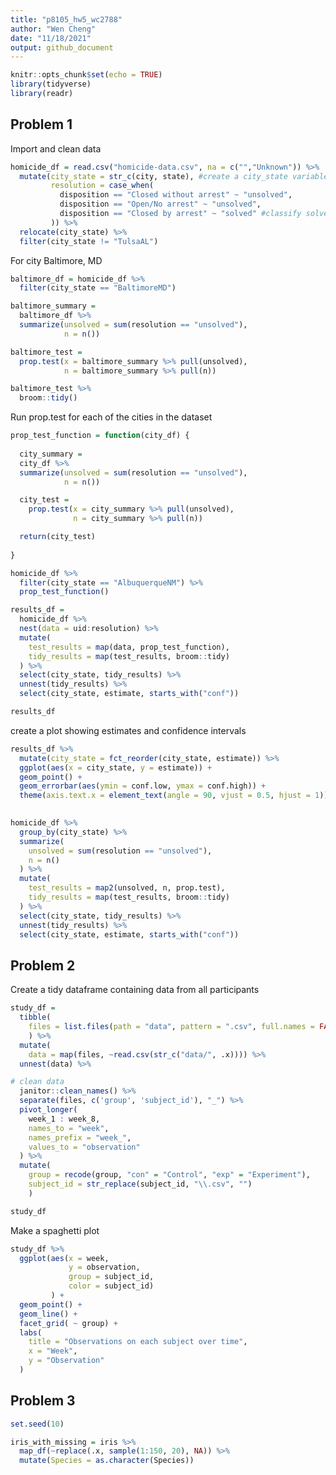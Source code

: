 ```yaml
---
title: "p8105_hw5_wc2788"
author: "Wen Cheng"
date: "11/18/2021"
output: github_document
---
```


```r
knitr::opts_chunk$set(echo = TRUE)
library(tidyverse)
library(readr)
```

## Problem 1
Import and clean data
```r
homicide_df = read.csv("homicide-data.csv", na = c("","Unknown")) %>%
  mutate(city_state = str_c(city, state), #create a city_state variable
         resolution = case_when(
           disposition == "Closed without arrest" ~ "unsolved",
           disposition == "Open/No arrest" ~ "unsolved",
           disposition == "Closed by arrest" ~ "solved" #classify solved and unsolved
         )) %>%
  relocate(city_state) %>%
  filter(city_state != "TulsaAL")
```

For city Baltimore, MD
```r
baltimore_df = homicide_df %>%
  filter(city_state == "BaltimoreMD")

baltimore_summary = 
  baltimore_df %>%
  summarize(unsolved = sum(resolution == "unsolved"),
            n = n())

baltimore_test = 
  prop.test(x = baltimore_summary %>% pull(unsolved),
            n = baltimore_summary %>% pull(n))

baltimore_test %>%
  broom::tidy()
```

Run prop.test for each of the cities in the dataset
```r
prop_test_function = function(city_df) {
  
  city_summary = 
  city_df %>%
  summarize(unsolved = sum(resolution == "unsolved"),
            n = n())

  city_test = 
    prop.test(x = city_summary %>% pull(unsolved),
              n = city_summary %>% pull(n))

  return(city_test)
  
}

homicide_df %>%
  filter(city_state == "AlbuquerqueNM") %>%
  prop_test_function()
```

```r
results_df = 
  homicide_df %>%
  nest(data = uid:resolution) %>%
  mutate(
    test_results = map(data, prop_test_function),
    tidy_results = map(test_results, broom::tidy)
  ) %>%
  select(city_state, tidy_results) %>%
  unnest(tidy_results) %>%
  select(city_state, estimate, starts_with("conf"))

results_df
```

create a plot showing estimates and confidence intervals
```r
results_df %>%
  mutate(city_state = fct_reorder(city_state, estimate)) %>%
  ggplot(aes(x = city_state, y = estimate)) +
  geom_point() +
  geom_errorbar(aes(ymin = conf.low, ymax = conf.high)) +
  theme(axis.text.x = element_text(angle = 90, vjust = 0.5, hjust = 1))
  
```

```r
homicide_df %>%
  group_by(city_state) %>%
  summarize(
    unsolved = sum(resolution == "unsolved"),
    n = n()
  ) %>%
  mutate(
    test_results = map2(unsolved, n, prop.test),
    tidy_results = map(test_results, broom::tidy)
  ) %>%
  select(city_state, tidy_results) %>%
  unnest(tidy_results) %>%
  select(city_state, estimate, starts_with("conf"))
```

## Problem 2

Create a tidy dataframe containing data from all participants
```r
study_df = 
  tibble(
    files = list.files(path = "data", pattern = ".csv", full.names = FALSE)
    ) %>%
  mutate(
    data = map(files, ~read.csv(str_c("data/", .x)))) %>% 
  unnest(data) %>%

# clean data
  janitor::clean_names() %>% 
  separate(files, c('group', 'subject_id'), "_") %>%
  pivot_longer(
    week_1 : week_8,
    names_to = "week",
    names_prefix = "week_",
    values_to = "observation"
  ) %>%
  mutate(
    group = recode(group, "con" = "Control", "exp" = "Experiment"),
    subject_id = str_replace(subject_id, "\\.csv", "")
    )

study_df
```

Make a spaghetti plot
```r
study_df %>% 
  ggplot(aes(x = week, 
             y = observation, 
             group = subject_id, 
             color = subject_id)
         ) + 
  geom_point() +
  geom_line() +
  facet_grid( ~ group) +
  labs(
    title = "Observations on each subject over time",
    x = "Week",
    y = "Observation"
  ) 
```


## Problem 3

```r
set.seed(10)

iris_with_missing = iris %>% 
  map_df(~replace(.x, sample(1:150, 20), NA)) %>%
  mutate(Species = as.character(Species))
```
